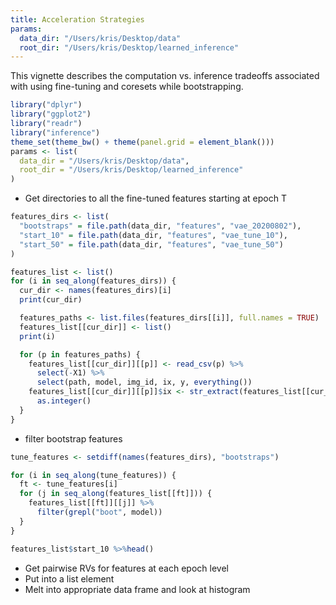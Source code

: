 ```yaml
---
title: Acceleration Strategies
params:
  data_dir: "/Users/kris/Desktop/data"
  root_dir: "/Users/kris/Desktop/learned_inference"
---
```


This vignette describes the computation vs. inference tradeoffs associated with
using fine-tuning and coresets while bootstrapping.

```r
library("dplyr")
library("ggplot2")
library("readr")
library("inference")
theme_set(theme_bw() + theme(panel.grid = element_blank()))
params <- list(
  data_dir = "/Users/kris/Desktop/data",
  root_dir = "/Users/kris/Desktop/learned_inference"
)
```

* Get directories to all the fine-tuned features starting at epoch T

```r
features_dirs <- list(
  "bootstraps" = file.path(data_dir, "features", "vae_20200802"),
  "start_10" = file.path(data_dir, "features", "vae_tune_10"),
  "start_50" = file.path(data_dir, "features", "vae_tune_50")
)

features_list <- list()
for (i in seq_along(features_dirs)) {
  cur_dir <- names(features_dirs)[i]
  print(cur_dir)

  features_paths <- list.files(features_dirs[[i]], full.names = TRUE)
  features_list[[cur_dir]] <- list()
  print(i)

  for (p in features_paths) {
    features_list[[cur_dir]][[p]] <- read_csv(p) %>%
      select(-X1) %>%
      select(path, model, img_id, ix, y, everything())
    features_list[[cur_dir]][[p]]$ix <- str_extract(features_list[[cur_dir]][[p]]$path, "[0-9]+") %>%
      as.integer()
  }
}
```

* filter bootstrap features

```r
tune_features <- setdiff(names(features_dirs), "bootstraps")

for (i in seq_along(tune_features)) {
  ft <- tune_features[i]
  for (j in seq_along(features_list[[ft]])) {
    features_list[[ft]][[j]] %>%
      filter(grepl("boot", model))
  }
}

features_list$start_10 %>%head()

```

* Get pairwise RVs for features at each epoch level
* Put into a list element
* Melt into appropriate data frame and look at histogram
